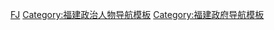 [[Category:中国各省政府官员导航模板|FJ]]
[[Category:福建政治人物导航模板|Category:福建政治人物导航模板]]
[[Category:福建政府导航模板|Category:福建政府导航模板]]